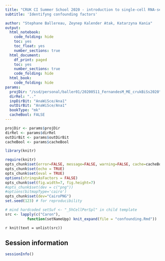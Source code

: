 ```yaml
---
title: "CRUK CI Summer School 2020 - introduction to single-cell RNA-seq analysis"
subtitle: 'Identifyng confounding factors'

author: "Stephane Ballereau, Zeynep Kalender Atak, Katarzyna Kania"
output:
  html_notebook:
    code_folding: hide
    toc: yes
    toc_float: yes
    number_sections: true
  html_document:
    df_print: paged
    toc: yes
    number_sections: true
    code_folding: hide
  html_book:
    code_folding: hide
params:
  projDir: "/ssd/personal/baller01/20200511_FernandesM_ME_crukBiSs2020"
  dirRel: ".."
  inpDirBit: "AnaWiSce/Ana1"
  outDirBit: "AnaWiSce/Ana1"
  bookType: "mk"
  cacheBool: FALSE
---
```


```r
projDir <- params$projDir
dirRel <- params$dirRel
outDirBit <- params$outDirBit
cacheBool <- params$cacheBool
```

```r
library(knitr)
```

```r
require(knitr)
opts_chunk$set(error=FALSE, message=FALSE, warning=FALSE, cache=cacheBool)
opts_chunk$set(echo = TRUE)
opts_chunk$set(eval = TRUE) 
options(stringsAsFactors = FALSE)
opts_chunk$set(fig.width=7, fig.height=7)
#opts_chunk$set(dev = c("png"))
#options(bitmapType='cairo')
opts_chunk$set(dev="CairoPNG")
set.seed(123) # for reproducibility
```

```r
# mind hardcoded setSuf <- "_5hCellPerSpl" in child template
src <- lapply(c("Caron"),
	      function(setNameUpp) knit_expand(file = "confounding.Rmd"))
```

`r knit(text = unlist(src))`

## Session information

```r
sessionInfo()
```


